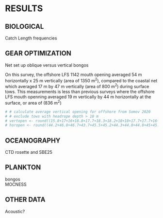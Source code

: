 # RESULTS

## BIOLOGICAL
Catch
Length frequencies

## GEAR OPTIMIZATION
Net set up
oblique versus vertical bongos 

On this survey, the offshore LFS 1142 mouth opening averaged 54 m horizontally x 25 m vertically (area of 1350 m^2^), compared to the coastal net which averaged 17 m by 47 m vertically (area of 800 m^2^) during surface tows. This measurements is less than previous surveys where the offshore LFS mouth openning averaged 19 m vertically by 44 m horizontally at the surface, or area of (836 m^2^) 
```r

# # calculate average vertical opening for offshore from Somov 2020
# # exclude tows with headrope depth > 10 m
# vertopen <- round((15.8+17+16+18.8+17.7+18.3+18.2+18+18+17.7+17.7+16+19+19.2+17.8+18.2+17+16+18.3+20+18+21.2+18.3+21+20.5+21+21.2+20.2+19.7+20.5+20.3+20+19.7+19.5+20.7+20.7+19.7+19.8+20.3+20+20+17.5+20+19.2+19.7+19.2+21+19.3)/48,0)
# horopen <- round((44.2+46.8+46.7+43.7+45.5+45.2+44.3+44.8+44.8+45+45.3+44.8+43.5+43.5+42.5+43.2+43.3+42.5+41.8+43.8+44.8+37.7+38.5+42.8+44.2+42.3+42.3+42.8+43+42.5+43.3+43.3+44.5+45.3+43.7+43.7+43.7+43.2+43.3+43.8+43.2+46.3+42.7+43.5+43.8+47.3+40.2+45.3)/48,0)

```


## OCEANOGRAPHY
CTD rosette and SBE25

## PLANKTON
bongos  
MOCNESS  

## OTHER DATA
Acoustic?



